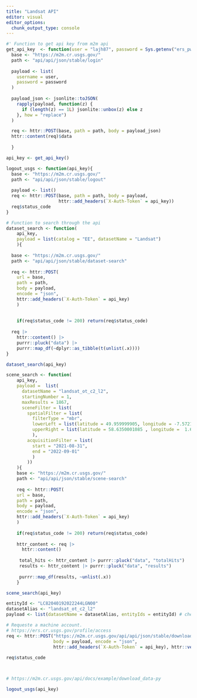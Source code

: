 ```yaml
---
title: "Landsat API"
editor: visual
editor_options: 
  chunk_output_type: console
---
```


```r
#' Function to get api key from m2m api
get_api_key  <- function(user = "lajh87", password = Sys.getenv("ers_pw") ){
  base <- "https://m2m.cr.usgs.gov/"
  path <- "api/api/json/stable/login"
  
  payload <- list(
    username = user,
    password = password
  )
  
  payload_json <- jsonlite::toJSON(
    rapply(payload, function(z) {
      if (length(z) == 1L) jsonlite::unbox(z) else z
    }, how = "replace")
  )

  req <- httr::POST(base, path = path, body = payload_json)
  httr::content(req)$data
  
  }

api_key <- get_api_key()

logout_usgs <- function(api_key){
  base <- "https://m2m.cr.usgs.gov/"
  path <- "api/api/json/stable/logout"
  
  payload <- list()
  req <- httr::POST(base, path = path, body = payload,
                    httr::add_headers(`X-Auth-Token` = api_key))
  req$status_code
}

```

```r
# Function to search through the api
dataset_search <- function(
    api_key, 
    payload = list(catalog = "EE", datasetName = "Landsat")
    ){
 
  base <- "https://m2m.cr.usgs.gov/"
  path <- "api/api/json/stable/dataset-search"
  
  req <- httr::POST(
    url = base, 
    path = path, 
    body = payload, 
    encode = "json",
    httr::add_headers(`X-Auth-Token` = api_key)
    )
  
  
    if(req$status_code != 200) return(req$status_code)
  
  req |> 
    httr::content() |>
    purrr::pluck("data") |>
    purrr::map_df(~dplyr::as_tibble(t(unlist(.x))))
}

dataset_search(api_key)

```

```r

scene_search <- function(
    api_key,
    payload =  list(
      datasetName = "landsat_ot_c2_l2",
      startingNumber = 1,
      maxResults = 1867,
      sceneFilter = list(
        spatialFilter = list(
          filterType = "mbr", 
          lowerLeft = list(latitude = 49.959999905, longitude = -7.57216793459 ),
          upperRight = list(latitude = 58.6350001085 , longitude =  1.68153079591)
          ),
        acquisitionFilter = list(
          start = "2021-08-31",
          end = "2022-09-01"
          )
        ))
    ){
    base <- "https://m2m.cr.usgs.gov/"
    path <- "api/api/json/stable/scene-search"
    
    req <- httr::POST(
    url = base, 
    path = path, 
    body = payload, 
    encode = "json",
    httr::add_headers(`X-Auth-Token` = api_key)
    )
    
    if(req$status_code != 200) return(req$status_code)
    
    httr_content <- req |>
      httr::content() 
    
     total_hits <- httr_content |> purrr::pluck("data", "totalHits")
     results <- httr_content |> purrr::pluck("data", "results")
     
     purrr::map_df(results, ~unlist(.x))
    }

scene_search(api_key)
```

```r
entityId <- "LC82040192022244LGN00"
datasetAlias <- "landsat_ot_c2_l2"
payload <- list(datasetName = datasetAlias, entityIds = entityId) # check with more than one

# Requeste a machine account.
# https://ers.cr.usgs.gov/profile/access
req <- httr::POST("https://m2m.cr.usgs.gov/api/api/json/stable/download-options",
                  body = payload, encode = "json",
                  httr::add_headers(`X-Auth-Token` = api_key), httr::verbose()) 
  
req$status_code



# https://m2m.cr.usgs.gov/api/docs/example/download_data-py

```

```r
logout_usgs(api_key)
```
